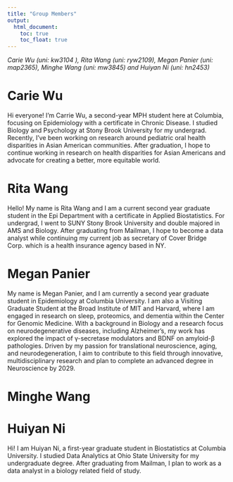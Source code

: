 ```yaml
---
title: "Group Members"
output: 
  html_document:
    toc: true
    toc_float: true
---
```


*Carie Wu (uni: kw3104 ), Rita Wang (uni: ryw2109), Megan Panier (uni: map2365), Minghe Wang (uni: mw3845) and Huiyan Ni (uni: hn2453)*

# Carie Wu 
Hi everyone! I’m Carrie Wu, a second-year MPH student here at Columbia, focusing on Epidemiology with a certificate in Chronic Disease. I studied Biology and Psychology at Stony Brook University for my undergrad. Recently, I’ve been working on research around pediatric oral health disparities in Asian American communities. After graduation, I hope to continue working in research on health disparities for Asian Americans and advocate for creating a better, more equitable world.

# Rita Wang
Hello! My name is Rita Wang and I am a current second year graduate student in the Epi Department with a certificate in Applied Biostatistics. For undergrad, I went to SUNY Stony Brook University and double majored in AMS and Biology. After graduating from Mailman, I hope to become a data analyst while continuing my current job as secretary of Cover Bridge Corp. which is a health insurance agency based in NY. 

# Megan Panier
My name is Megan Panier, and I am currently a second year graduate student in Epidemiology at Columbia University. I am also a Visiting Graduate Student at the Broad Institute of MIT and Harvard, where I am engaged in research on sleep, proteomics, and dementia within the Center for Genomic Medicine. With a background in Biology and a research focus on neurodegenerative diseases, including Alzheimer’s, my work has explored the impact of γ-secretase modulators and BDNF on amyloid-β pathologies. Driven by my passion for translational neuroscience, aging, and neurodegeneration, I aim to contribute to this field through innovative, multidisciplinary research and plan to complete an advanced degree in Neuroscience by 2029.

# Minghe Wang

# Huiyan Ni
Hi! I am Huiyan Ni, a first-year graduate student in Biostatistics at Columbia University. I studied Data Analytics at Ohio State University for my undergraduate degree. After graduating from Mailman, I plan to work as a data analyst in a biology related field of study. 